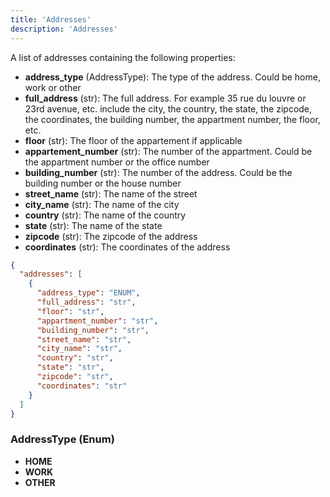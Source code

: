 ```yaml
---
title: 'Addresses'
description: 'Addresses'
---
```


A list of addresses containing the following properties:

- **address_type** (AddressType): The type of the address. Could be home, work or other
- **full_address** (str): The full address. For example 35 rue du louvre or 23rd avenue, etc. include the city, the country, the state, the zipcode, the coordinates, the building number, the appartment number, the floor, etc.
- **floor** (str): The floor of the appartement if applicable
- **appartement_number** (str): The number of the appartment. Could be the appartment number or the office number
- **building_number** (str): The number of the address. Could be the building number or the house number
- **street_name** (str): The name of the street
- **city_name** (str): The name of the city
- **country** (str): The name of the country
- **state** (str): The name of the state
- **zipcode** (str): The zipcode of the address
- **coordinates** (str): The coordinates of the address

```json result
{
  "addresses": [
    {
      "address_type": "ENUM",
      "full_address": "str",
      "floor": "str",
      "appartment_number": "str",
      "building_number": "str",
      "street_name": "str",
      "city_name": "str",
      "country": "str",
      "state": "str",
      "zipcode": "str",
      "coordinates": "str"
    }
  ]
}
```

### AddressType (Enum)
- **HOME**
- **WORK**
- **OTHER**
